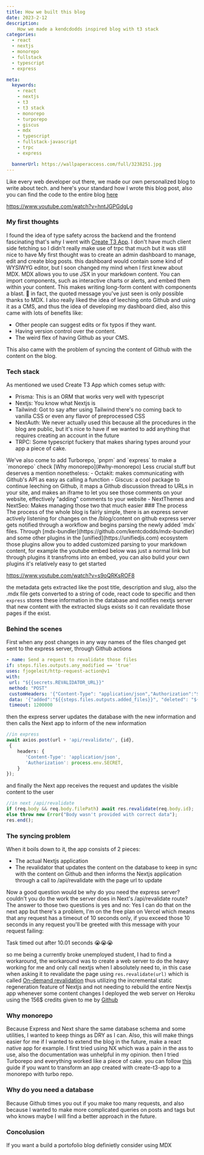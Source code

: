 ```yaml
---
title: How we built this blog
date: 2023-2-12
description: 
    How we made a kendcdodds inspired blog with t3 stack
categories:
  - react
  - nextjs
  - monorepo
  - fullstack
  - typescript
  - express

meta:
  keywords:
    - react
    - nextjs
    - t3
    - t3 stack
    - monorepo
    - turporepo 
    - giscus
    - mdx
    - typescript
    - fullstack-javascript
    - trpc
    - express

  bannerUrl: https://wallpaperaccess.com/full/3238251.jpg
---
```

Like every web developer out there, we made our own personalized blog to write about tech. and here's your standard how I wrote this
blog post, also you can find the code to the entire blog [here](https://github.com/The-Zagy/zagy-blog)

https://www.youtube.com/watch?v=hntJGPGdgLg


### My first thoughts
I found the idea of type safety across the backend and the frontend fascinating that's why I went with [Create T3 App](https://create.t3.gg/).
I don't have much client side fetching so I didn't really make use of trpc that much but it was still nice to have
My first thought was to create an admin dashboard to manage, edit and create blog posts. this dashboard would contain some kind of WYSIWYG editor,
but I soon changed my mind when I first knew about MDX.
<Quote author="MDXjs website" href="https://mdxjs.com/">
  MDX allows you to use JSX in your markdown content. You can import components,
   such as interactive charts or alerts, and embed them within your content.
    This makes writing long-form content with components a blast. 🚀
</Quote>
in fact, the quoted message you've just seen is only possible thanks to MDX.
I also really liked the idea of leeching onto Github and using it as a CMS, and thus the idea of developing my dashboard died,
also this came with lots of benefits like:
- Other people can suggest edits or fix typos if they want.
- Having version control over the content.
- The weird flex of having Github as your CMS.

This also came with the problem of syncing the content of Github with the content on the blog.
  
### Tech stack

As mentioned we used Create T3 App which comes setup with:
  
- Prisma: This is an ORM that works very well with typescript
- Nextjs: You know what Nextjs is
- Tailwind: Got to say after using Tailwind there's no coming back to vanilla CSS or even any flavor of preprocessed CSS
- NextAuth: We never actually used this because all the procedures in the blog are public, but it's nice to have if we wanted to add
 anything that requires creating an account in the future
- TRPC: Some typescript fuckery that makes sharing types around your app a piece of cake.

<Callout type="note">
  We've also come to add Turborepo, `pnpm` and `express` to make a `monorepo` check 
 [Why monorepo](#why-monorepo)
</Callout>
Less crucial stuff but deserves a mention nonetheless:
- Octakit: makes communicating with Github's API as easy as calling a function
- Giscus: a cool package to continue leeching on Github, it maps a Github discussion thread to URLs in your site, and makes
an iframe to let you see those comments on your website, effectively "adding" comments to your website 
- NextThemes and NextSeo: Makes managing those two that much easier
### The process
The process of the whole blog is fairly simple, there is an express server actively listening for changes on the /blog/content on github
express server gets notified through a workflow and begins parsing the newly added `mdx` files.
Through [mdx-bundler](https://github.com/kentcdodds/mdx-bundler) and some other plugins in the [unified](https://unifiedjs.com) ecosystem
those plugins allow you to added customized parsing to your markdown content, for example the youtube embed below was just a normal link
but through plugins it transfroms into an embed, you can also bulid your own plugins it's relatively easy to get started

https://www.youtube.com/watch?v=s9oQRKsROF8

the metadata gets extracted like the post title, description and slug, also the .mdx file gets converted to a string of code, react code to specific and then `express` stores these information
in the database and notifies nextjs server that new content with the extracted slugs exists so it can revalidate those pages if the exist.   

### Behind the scenes
  First when any post changes in any way names of the files changed get sent to the express server, through Github actions

  ```yml {8} showLineNumbers
- name: Send a request to revalidate those files
 if: steps.files.outputs.any_modified == 'true'
 uses: fjogeleit/http-request-action@v1
 with:
   url: "${{secrets.REVALIDATOR_URL}}"
   method: "POST"
   customHeaders: '{"Content-Type": "application/json","Authorization":"${{secrets.SEED_PASS}}"}'
   data: '{"added":"${{steps.files.outputs.added_files}}", "deleted": "${{steps.files.outputs.deleted_files}}", "modified": "${{steps.files.outputs.modified_files}}", "renamed": "${{steps.files.outputs.renamed_files}}"}'
   timeout: 1200000
  ```
then the express server updates the database with the new information and then calls the Next app to inform of the new information
```ts showLineNumbers
//in express
await axios.post(url + 'api/revalidate/', {id},
 {
    headers: {
       'Content-Type': 'application/json',
       'Authorization': process.env.SECRET,
    }
});
```
and finally the Next app receives the request and updates the visible content to the user

```ts showLineNumbers
//in next /api/revalidate
if (req.body && req.body.filePath) await res.revalidate(req.body.id);
else throw new Error("Body wasn't provided with correct data");
res.end();
```

### The syncing problem
When it boils down to it, the app consists of 2 pieces:
- The actual Nextjs application 
- The revalidator that updates the content on the database to keep in sync with the content on Github
and then informs the Nextjs application through a call to /api/revalidate with the page url to update

Now a good question would be why do you need the express server? couldn't you do the work the server does in Next's /api/revalidate route?
The answer to those two questions is yes and no:
Yes I can do that on the next app but there's a problem, I'm on the free plan on Vercel which means that any request has a timeout
of 10 seconds only, if you exceed those 10 seconds in any request you'll be greeted with this message with your request failing:

<Quote author="Vercel on free tier">
  Task timed out after 10.01 seconds 😭😭😭
</Quote>

so me being a currently broke unemployed student, I had to find a workaround, the workaround was to create a web server to do the heavy
working for me and only call nextjs when I absolutely need to, in this case when asking it to revalidate the page using
`res.revalidate(url)` which is called [On-demand revalidation](https://nextjs.org/docs/basic-features/data-fetching/incremental-static-regeneration#on-demand-revalidation)
thus utilizing the incremental static regeneration feature of Nextjs and not needing to rebuild the entire Nextjs app whenever some content changes 
I deployed the web server on Heroku using the 156$ credits given to me by [Github](https://education.github.com/pack)

### Why monorepo
Because Express and Next share the same database schema and some utilities, I wanted to keep things as DRY as I can.
Also, this will make things easier for me if I wanted to extend the blog in the future, make a react native app for example.
I first tried using NX which was a pain in the ass to use, also the documentation was unhelpful in my opinion.
then I tried Turborepo and everything worked like a piece of cake. you can follow [this](https://www.jumr.dev/blog/t3-turbo) guide if you want to transform an app
created with create-t3-app to a monorepo with turbo repo.

### Why do you need a database
Because Github times you out if you make too many requests, and also because I wanted to make more complicated queries on posts
and tags but who knows maybe I will find a better approach in the future.

### Concolusion
If you want a build a portofolio blog definietly consider using MDX 



